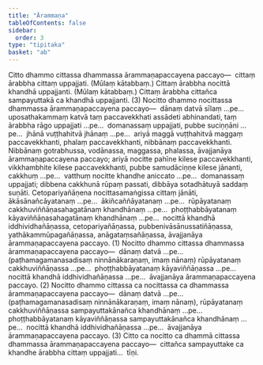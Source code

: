 ```yaml
---
title: "Ārammaṇa"
tableOfContents: false
sidebar:
  order: 3
type: "tipitaka"
basket: "ab"
---
```



<DynamicBreadcrumb />

<Division number="71">

<Paragraph number="2486">
Citto dhammo cittassa dhammassa ārammaṇapaccayena paccayo—  cittaṃ ārabbha cittaṃ uppajjati. (Mūlaṃ kātabbaṃ.) Cittaṃ ārabbha nocittā khandhā uppajjanti. (Mūlaṃ kātabbaṃ.) Cittaṃ ārabbha cittañca sampayuttakā ca khandhā uppajjanti. (3)
</Paragraph>

</Division>
<Division number="72">

<Paragraph number="2487">
Nocitto dhammo nocittassa dhammassa ārammaṇapaccayena paccayo—  dānaṃ datvā sīlaṃ …pe…  uposathakammaṃ katvā taṃ paccavekkhati assādeti abhinandati, taṃ ārabbha rāgo uppajjati …pe…  domanassaṃ uppajjati, pubbe suciṇṇāni …pe…  jhānā vuṭṭhahitvā jhānaṃ …pe…  ariyā maggā vuṭṭhahitvā maggaṃ paccavekkhanti, phalaṃ paccavekkhanti, nibbānaṃ paccavekkhanti. Nibbānaṃ gotrabhussa, vodānassa, maggassa, phalassa, āvajjanāya ārammaṇapaccayena paccayo; ariyā nocitte pahīne kilese paccavekkhanti, vikkhambhite kilese paccavekkhanti, pubbe samudāciṇṇe kilese jānanti, cakkhuṃ …pe…  vatthuṃ nocitte khandhe aniccato …pe…  domanassaṃ uppajjati; dibbena cakkhunā rūpaṃ passati, dibbāya sotadhātuyā saddaṃ suṇāti. Cetopariyañāṇena nocittasamaṅgissa cittaṃ jānāti, ākāsānañcāyatanaṃ …pe…  ākiñcaññāyatanaṃ …pe…  rūpāyatanaṃ cakkhuviññāṇasahagatānaṃ khandhānaṃ …pe…  phoṭṭhabbāyatanaṃ kāyaviññāṇasahagatānaṃ khandhānaṃ …pe…  nocittā khandhā iddhividhañāṇassa, cetopariyañāṇassa, pubbenivāsānussatiñāṇassa, yathākammūpagañāṇassa, anāgataṃsañāṇassa, āvajjanāya ārammaṇapaccayena paccayo. (1)
</Paragraph>

<Paragraph number="2488">
Nocitto dhammo cittassa dhammassa ārammaṇapaccayena paccayo—  dānaṃ datvā …pe…  (paṭhamagamanasadisaṃ ninnānākaraṇaṃ, imaṃ nānaṃ) rūpāyatanaṃ cakkhuviññāṇassa …pe…  phoṭṭhabbāyatanaṃ kāyaviññāṇassa …pe…  nocittā khandhā iddhividhañāṇassa …pe…  āvajjanāya ārammaṇapaccayena paccayo. (2)
</Paragraph>

<Paragraph number="2489">
Nocitto dhammo cittassa ca nocittassa ca dhammassa ārammaṇapaccayena paccayo—  dānaṃ datvā …pe…  (paṭhamagamanasadisaṃ ninnānākaraṇaṃ, imaṃ nānaṃ), rūpāyatanaṃ cakkhuviññāṇassa sampayuttakānañca khandhānaṃ …pe…  phoṭṭhabbāyatanaṃ kāyaviññāṇassa sampayuttakānañca khandhānaṃ …pe…  nocittā khandhā iddhividhañāṇassa …pe…  āvajjanāya ārammaṇapaccayena paccayo. (3)
</Paragraph>

<Paragraph number="2490">
Citto ca nocitto ca dhammā cittassa dhammassa ārammaṇapaccayena paccayo—  cittañca sampayuttake ca khandhe ārabbha cittaṃ uppajjati…  tīṇi.
</Paragraph>
</Division>
